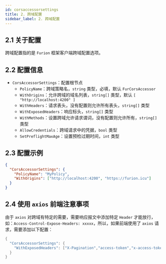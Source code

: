 ```yaml
---
id: corsaccessorsettings
title: 2. 跨域配置
sidebar_label: 2. 跨域配置
---
```


## 2.1 关于配置

跨域配置指的是 `Furion` 框架客户端跨域配置选项。

## 2.2 配置信息

- `CorsAccessorSettings`：配置根节点
  - `PolicyName`：跨域策略名，`string` 类型，必填，默认 `FurCorsAccessor`
  - `WithOrigins`：允许跨域的域名列表，`string[]` 类型，默认 `[ "http://localhost:4200" ]`
  - `WithHeaders`：请求表头，没有配置则允许所有表头，`string[]` 类型
  - `WithExposedHeaders`：响应标头，`string[]` 类型
  - `WithMethods`：设置跨域允许请求谓词，没有配置则允许所有，`string[]` 类型
  - `AllowCredentials`：跨域请求中的凭据，`bool` 类型
  - `SetPreflightMaxAge`：设置预检过期时间，`int` 类型

## 2.3 配置示例

```json showLineNumbers 
{
  "CorsAccessorSettings": {
    "PolicyName": "MyPolicy",
    "WithOrigins": ["http://localhost:4200", "https://furion.icu"]
  }
}
```

## 2.4 使用 `axios` 前端注意事项

由于 `axios` 对跨域有特定的需要，需要响应报文中添加特定 `Header` 才能放行，如：`Access-Control-Expose-Headers: xxxxx`，所以，如果前端使用了 `axios` 请求，需要添加以下配置：

```cs showLineNumbers 
{
  "CorsAccessorSettings": {
    "WithExposedHeaders": ["X-Pagination","access-token","x-access-token"]
  }
}
```
